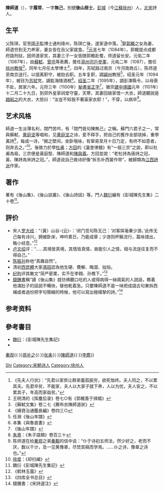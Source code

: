 '''陳師道'''（{{bd|1053年||1101年|catIdx=C陳}}），字'''履常'''，一字'''無己'''，別號'''後山居士'''，[[彭城|彭城]]（今[[江蘇|江蘇]][[徐州|徐州]]）人，[[北宋|北宋]]詩人。 

== 生平 ==
父陈琪，官至[[国子监|国子監]]博士通判绛州，陈琪亡後，遂家道中落。<ref>《先夫人行状》：“先君以家赀让群弟蓄孤振穷，欲死恤终。夫人同之，不以累其夫。先君卒贫，不能家，夫人以大家子就下养，人以为忧，夫人安之，不以累其子，年高而家益贫。”</ref>娶[[郭概|郭概]]之女為妻，師道穷到无力养家，妻女皆在岳父家就食。<ref>王明清的《挥麈后录》卷七○有《郭概善于择婿》</ref>[[元丰_(北宋)|元丰]]七年（1084年），郭概提点成都府路刑狱，因师道家贫，其妻三子一女皆随郭概赴蜀，师道留长安。元佑二年（1087年），由[[蘇軾|蘇軾]]、[[曾巩|曾巩]]等表薦，擔任[[亳州|亳州]][[司戶參軍|司戶參軍]]，元祐二年（1087），擔任[[徐州|徐州]][[教授|教授]]<ref>《蘇軾文集》卷二七《薦布衣陳師道狀》</ref>，同年七月任太學博士<ref>《續資治通鑑長編》卷四三○</ref>，四年，苏轼路过南京（今河南商丘），陈师道至南京送行，以擅离职守，被劾去职。五年复职，調[[潁州|潁州]]教授<ref>任淵《後山年譜》</ref>，绍圣元年（1094年），被目为[[苏轼|苏轼]]党，謫監海陵酒稅<ref>本集《與魯直書》</ref>。[[紹聖|绍圣]]二年（1095年），調彭澤縣令，以母喪不赴，居家六年。元符三年（1100年）[[秘書省|秘書省]][[正字|正字]]<ref>《後山年譜》</ref>，徽宗[[建中靖国|建中靖國]]元年（1101年）十二月二十九日，到郊外皇家祠堂守靈，天寒，其妻回娘家借一大衣，師道聽說是[[赵挺之|趙挺之]]的大衣，大怒曰︰“汝豈不知我不著渠家衣耶！”，不穿，以病卒<ref>[[朱熹|朱熹]]：《朱子語類》卷百三十</ref>。

== 艺术风格 ==
師道一生淡薄名利，閉門苦吟，有「閉門覓句陳無己」之稱。蘇門六君子之一，常與蘇軾、[[黄庭坚|黄庭坚]]等唱和，见[[黄庭坚|黄庭坚]]之诗，爱不释手，把自己的舊作全部烧掉，重學黃詩<ref>陈师道在给[[秦观|秦观]]之弟[[秦觏|秦觏]]的信中说：“仆于诗初五师法，然少好之，老而不厌，数以千计，及一见黄豫章，尽焚其稿而学焉。……仆之诗，豫章之诗也。”</ref>，每成一诗，“揭之壁间，坐卧哦咏，有窜易至月十日乃定，有终不如意者，则弃去之。”<ref>[[徐度|徐度]]：《却扫编》</ref>。後致力於學[[杜甫|杜甫]]；[[方回|方回]]的《瀛奎律髓》有“一祖三宗”之說，即以杜甫為祖，三宗便是黃庭堅、陳師道和[[陳與義|陳與義]]。方回並說：“老杜詩為唐詩之冠，黃、陳詩為宋詩之冠。”，師道说自己做诗好像“拆东补西裳作带”，被歸類為[[江西诗派|江西詩派]]作家。

== 著作 ==
著有《後山集》、《後山談叢》、《後山詩話》等。門人[[魏衍|魏衍]]編有《彭城陳先生集》二十卷<ref>魏衍《彭城陳先生集記》</ref>。

== 評价 ==
* 宋人[[罗大经|罗大经]]：“（黃）山谷-{云}-：‘闭门觅句陈无己：‘对客挥毫秦少游。’此传无己每有诗兴，拥被卧床，呻吟累日，乃能成章；少游则杯觞流行，篇咏错出，略小经意。”<ref>《鹤林玉露》</ref>
* [[卢文绍|卢文绍]]评：“……其境皆真境，其情皆真情，故能引人之情，相与流连往复而不得自己。”
* [[陈振孙|陈振孙]]称他“真趣自然”。
* 清初[[西崑體|西崑體]]大家[[馮班|馮班]]認為他生硬、費解、晦澀、拙俗。
* [[纪昀|纪昀]]评其散文“简严密栗，实不在李翱、孙樵下。”<ref>《四库全书总目》</ref>
* [[錢鍾書|錢鍾書]]稱“讀《後山集》就彷彿聽口吃的人或得病得一絲兩氣的人説話，瞧着他滿肚子的話説不暢快，替他乾着急。只要陳師道不是一味把成語古句東拆西補或者過份把字句簡縮的時候，他可以寫出極樸摯的詩。”<ref>錢鍾書：《宋詩選注》</ref>

== 参考资料 ==
{{reflist|2}}

== 參考書目 ==
{{wikisource-author}}
* [[魏衍|魏衍]]：《彭城陳先生集記》
* {{Wikisource_history|雞肋編|卷下}}

{{并称|[[苏门六君子|苏门六君子]]|[[黃庭堅|黃庭堅]]{{·}}[[秦观|秦观]]{{·}}[[晁补之|晁补之]]{{·}}[[张耒|张耒]]{{·}}[[陳師道|陳師道]]{{·}}[[李廌|李廌]]}}

{{Authority control}}
{{DEFAULTSORT:Chen陈}}
[[Category:陈姓|Shi]]
[[Category:宋朝诗人|Category:宋朝诗人]]
[[Category:徐州人|Category:徐州人]]